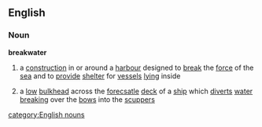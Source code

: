 ==English==
===Noun===
'''breakwater'''
{{wikipediapar|breakwater (structure)}}
#a [[construction]] in or around a [[harbour]] designed to [[break]] the [[force]] of the [[sea]] and to [[provide]] [[shelter]] for [[vessel]]s [[lying]] inside
#{{nautical}} a [[low]] [[bulkhead]] across the [[forecsatle]] [[deck]] of a [[ship]] which [[divert]]s [[water]] [[breaking]] over the [[bow]]s into the [[scupper]]s
[[category:English nouns]]